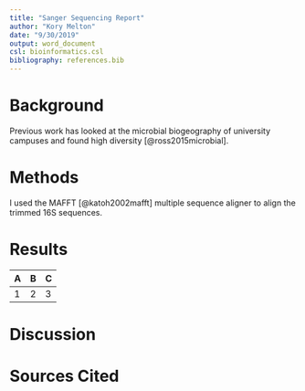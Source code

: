 ```yaml
---
title: "Sanger Sequencing Report"
author: "Kory Melton"
date: "9/30/2019"
output: word_document
csl: bioinformatics.csl
bibliography: references.bib
---
```


# Background

Previous work has looked at the microbial biogeography of university campuses and found high diversity [@ross2015microbial].

# Methods

I used the MAFFT [@katoh2002mafft] multiple sequence aligner to align the trimmed 16S sequences.

# Results

| A 	| B 	| C 	|
|---	|---	|---	|
| 1 	| 2 	| 3 	|


# Discussion

# Sources Cited
